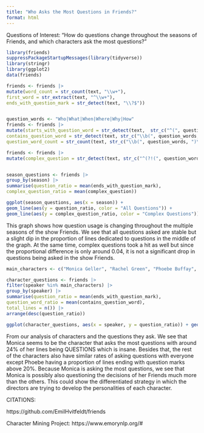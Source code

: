 ```yaml
---
title: "Who Asks the Most Questions in Friends?"
format: html
---
```


Questions of Interest: "How do questions change throughout the seasons of Friends, and which characters ask the most questions?"


```r
library(friends)
suppressPackageStartupMessages(library(tidyverse))
library(stringr)
library(ggplot2)
data(friends)

friends <- friends |>
mutate(word_count = str_count(text, "\\w+"), 
first_word = str_extract(text, "^\\w+"),
ends_with_question_mark = str_detect(text, "\\?$"))


question_words <- "Who|What|When|Where|Why|How"
friends <- friends |>
mutate(starts_with_question_word = str_detect(text,  str_c("^(", question_words, ")\\b")),
contains_question_word = str_detect(text, str_c("\\b(", question_words, ")\\b")),
question_word_count = str_count(text, str_c("\\b(", question_words, ")\\b")))

friends <- friends |>
mutate(complex_question = str_detect(text, str_c("^(?!(", question_words, ")\\b).*\\?$")))


season_questions <- friends |>
group_by(season) |>
summarise(question_ratio = mean(ends_with_question_mark),
complex_question_ratio = mean(complex_question))

```

```r

ggplot(season_questions, aes(x = season)) +
geom_line(aes(y = question_ratio, color = "All Questions")) +
geom_line(aes(y = complex_question_ratio, color = "Complex Questions")) + labs(title = "Question Usage Throughout Friends Seasons", x = "Season", y = "Proportion of Lines", color = "Question Type")

```

This graph shows how question usage is changing throughout the
multiple seasons of the show Friends. We see that all questions asked are stable but a slight dip in the proportion of lines dedicated to questions in the middle of the graph. At the same time, complex questions took a hit as well but since the proportional difference is only around 0.04, it is not a significant drop in questions being asked in the show Friends.

```r

main_characters <- c("Monica Geller", "Rachel Green", "Phoebe Buffay", "Chandler Bing", "Joey Tribbiani", "Ross Geller")

character_questions <- friends |>
filter(speaker %in% main_characters) |>
group_by(speaker) |>
summarise(question_ratio = mean(ends_with_question_mark),
question_word_ratio = mean(contains_question_word),
total_lines = n()) |>
arrange(desc(question_ratio))

```

```r
ggplot(character_questions, aes(x = speaker, y = question_ratio)) + geom_bar(stat = "identity", fill = "blue") + labs(title = "Proportion of Questions Asked by Main Characters", x = "Character", y = "Proportion of Lines Ending with Question Mark")
```

From our analysis of characters and the questions they ask.
We see that Monica seems to be the character that asks the most questions with around 24% of her lines being QUESTIONS 
which is insane. Besides that, the rest of the characters
also have similar rates of asking questions with everyone
except Phoebe having a proportion of lines ending with
question marks above 20%. Because Monica is asking the most
questions, we see that Monica is possibly also questioning
the decisions of her Friends much more than the others. This
could show the differentiated strategy in which the directors
are trying to develop the personalities of each character.

CITATIONS:

https://github.com/EmilHvitfeldt/friends

Character Mining Project: https://www.emorynlp.org/#